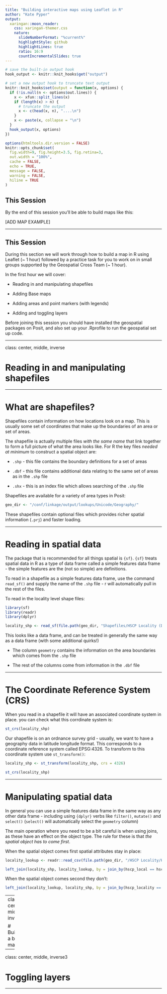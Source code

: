 ```yaml
---
title: "Building interactive maps using Leaflet in R"
author: "Kate Pyper"
output:
  xaringan::moon_reader:
    css: xaringan-themer.css
    nature:
      slideNumberFormat: "%current%"
      highlightStyle: github
      highlightLines: true
      ratio: 16:9
      countIncrementalSlides: true
---
```


```r

# save the built-in output hook
hook_output <- knitr::knit_hooks$get("output")

# set a new output hook to truncate text output
knitr::knit_hooks$set(output = function(x, options) {
  if (!is.null(n <- options$out.lines)) {
    x <- xfun::split_lines(x)
    if (length(x) > n) {
      # truncate the output
      x <- c(head(x, n), "....\n")
    }
    x <- paste(x, collapse = "\n")
  }
  hook_output(x, options)
})

options(htmltools.dir.version = FALSE)
knitr::opts_chunk$set(
  fig.width=9, fig.height=3.5, fig.retina=3,
  out.width = "100%",
  cache = FALSE,
  echo = TRUE,
  message = FALSE, 
  warning = FALSE,
  hiline = TRUE
)
```

## This Session

By the end of this session you'll be able to build maps like this:

[ADD MAP EXAMPLE]

---

## This Session

During this section we will work through how to build a map in R using Leaflet (~ 1 hour) followed by a practice task for you to work on in small groups supported by the Geospatial Cross Team (~ 1 hour).

In the first hour we will cover:

- Reading in and manipulating shapefiles

- Adding Base maps

- Adding areas and point markers (with legends)

- Adding and toggling layers

Before joining this session you should have installed the geospatial packages on Posit, and also set up your .Rprofile to run the geospatial set up code.

---

class: center, middle, inverse

# Reading in and manipulating shapefiles

---

# What are shapefiles?

Shapefiles contain information on how locations look on a map. This is usually some set of coordinates that make up the boundaries of an area or set of areas.

The shapefile is actually multiple files *with the same name* that link together to form a full picture of what the area looks like. For R the key files *needed at minimum* to construct a spatial object are:

- `.shp` - this file contains the boundary definitions for a set of areas 

- `.dbf` - this file contains additional data relating to the same set of areas as in the `.shp` file

- `.shx` - this is an index file which allows searching of the `.shp` file

Shapefiles are available for a variety of area types in Posit: 

```r

geo_dir <- "/conf/linkage/output/lookups/Unicode/Geography/"

``` 

These shapefiles contain optional files which provides richer spatial information (`.prj`) and faster loading.

---

# Reading in spatial data

The package that is recommended for all things spatial is `{sf}`. `{sf}` treats spatial data in R as a type of data frame called a simple features data frame - the simple features are the (not so simple) are definitions.

To read in a shapefile as a simple features data frame, use the command `read_sf()` and supply the name of the `.shp` file - r will automatically pull in the rest of the files.

To read in the locality level shape files:

```r

library(sf)
library(readr)
library(dplyr)

locality_shp <- read_sf(file.path(geo_dir, "Shapefiles/HSCP Locality (Datazone2011 Base)/HSCP_Locality.shp"))

```

This looks like a data frame, and can be treated in generally the same way as a data frame (with some additional quirks!)

- The column `geometry` contains the information on the area boundaries which comes from the `.shp` file

- The rest of the columns come from information in the `.dbf` file

---

# The Coordinate Reference System (CRS)

When you read in a shapefile it will have an associated coordinate system in place. you can check what this corrdinate system is:

```r
st_crs(locality_shp)
```

Our shapefile is on an ordnance survey grid - usually, we want to have a geography data in latitude longitude format. This corresponds to a coordinate reference system called EPSG:4326. To transform to this coordinate system use `st_transform()`:

```r
locality_shp <- st_transform(locality_shp, crs = 4326)

st_crs(locality_shp)
```

---

# Manipulating spatial data

In general you can use a simple features data frame in the same way as any other data frame - including using `{dplyr}` verbs like `filter()`, `mutate()` and `select()` (`select()` will automatically select the `geometry` column)

The main operation where you need to be a bit careful is when using joins, as these have an effect on the object type. The rule for these is that *the spatial object has to come first*.

When the spatial object comes first spatial attributes stay in place:

```r
locality_lookup <- readr::read_csv(file.path(geo_dir, "/HSCP Locality/HSCP Localities_DZ11_Lookup_20230804.csv")) 

left_join(locality_shp, locality_lookup, by = join_by(hscp_local == hscp_locality))
```

When the spatial object comes second they don't:

```r
left_join(locality_lookup, locality_shp, by = join_by(hscp_locality == hscp_local))
```
---
class: center, middle, inverse2

# Building a basic map

---

class: center, middle, inverse3

# Toggling layers

---